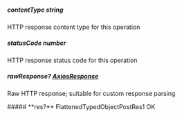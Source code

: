
##### **contentType** string
HTTP response content type for this operation

##### **statusCode** number
HTTP response status code for this operation

##### **rawResponse?** [AxiosResponse](https://axios-http.com/docs/res_schema)
Raw HTTP response; suitable for custom response parsing

<Collapsible>
    ##### **res?** FlattenedTypedObjectPostRes1
    OK
    <Collapsible.Break/>
    <FlattenedTypedObjectPostRes1/>
</Collapsible>

